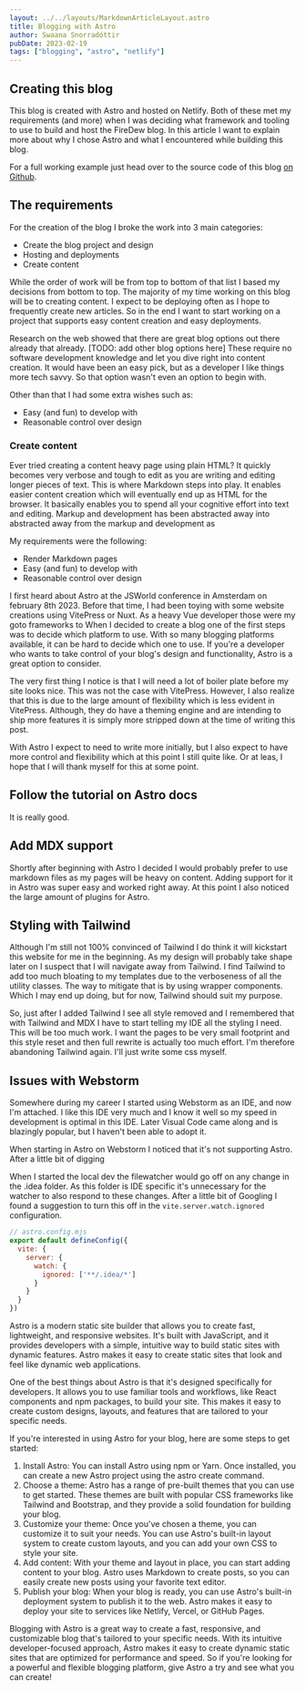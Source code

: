 ```yaml
---
layout: ../../layouts/MarkdownArticleLayout.astro
title: Blogging with Astro
author: Swaana Snorradóttir
pubDate: 2023-02-19
tags: ["blogging", "astro", "netlify"]
---
```


## Creating this blog

This blog is created with Astro and hosted on Netlify. Both of these met my requirements (and more) when I was deciding
what framework and tooling to use to build and host the FireDew blog. In this article I want to explain more about why I
chose Astro and what I encountered while building this blog.

For a full working example just head over to the source code of this blog [on Github](https://github.com/firedew/blog).

## The requirements

For the creation of the blog I broke the work into 3 main categories:
* Create the blog project and design
* Hosting and deployments
* Create content

While the order of work will be from top to bottom of that list I based my decisions from bottom to top. The
majority of my time working on this blog will be to creating content. I expect to be deploying often
as I hope to frequently create new articles. So in the end I want to start working on a project that supports easy
content creation and easy deployments.

Research on the web showed that there are great blog options out there already that already. [TODO: add other blog
options here]
These
require no software development knowledge and let you dive right into content creation. It would have been an easy
pick, but as a developer I like things more tech savvy. So that option wasn't even an option to begin with.

Other than that I had some extra wishes such as:
* Easy (and fun) to develop with
* Reasonable control over design

### Create content

Ever tried creating a content heavy page using plain HTML? It quickly becomes very verbose and tough to edit as you
are writing and editing longer pieces of text. This is where Markdown steps into play. It enables easier content
creation which will eventually end up as HTML for the browser. It basically enables you to spend all your cognitive
effort into text and editing. Markup and development has been abstracted away into abstracted away from the markup and
development as

My requirements were the following:
* Render Markdown pages
* Easy (and fun) to develop with
* Reasonable control over design


I first heard about Astro at the JSWorld conference in Amsterdam on february 8th 2023. Before that time, I had been
toying
with some website creations using VitePress or Nuxt. As a heavy Vue developer those were my goto frameworks to
When I decided to create a blog one of the first steps was to decide which platform to use.
With so
many
blogging platforms
available, it can be hard to decide which one to use. If you're a developer who wants to take control of your blog's
design and functionality, Astro is a great option to consider.


The very first thing I notice is that I will need a lot of boiler plate before my site looks nice. This was not the
case with VitePress. However, I also realize that this is due to the large amount of flexibility which is less
evident in VitePress. Although, they do have a theming engine and are intending to ship more features it is simply
more stripped down at the time of writing this post.

With Astro I expect to need to write more initially, but I also expect to have more control and flexibility
which at
this point I still quite like. Or at leas, I hope that I will thank myself for this at some point.

## Follow the tutorial on Astro docs
It is really good.

## Add MDX support
Shortly after beginning with Astro I decided I would probably prefer to use markdown files as my pages will be heavy
on content. Adding support for it in Astro was super easy and worked right away. At this point I also noticed the
large amount of plugins for Astro.

## Styling with Tailwind
Although I'm still not 100% convinced of Tailwind I do think it will kickstart this website for me in the beginning.
As my design will probably take shape later on I suspect that I will navigate away from Tailwind. I find Tailwind to
add too much bloating to my templates due to the verboseness of all the utility classes. The way to mitigate that is
by using wrapper components. Which I may end up doing, but for now, Tailwind should suit my purpose.

So, just after I added Tailwind I see all style removed and I remembered that with Tailwind and MDX I have to start
telling my IDE all the styling I need. This will be too much work. I want the pages to be very small footprint and
this style reset and then full rewrite is actually too much effort. I'm therefore abandoning Tailwind again. I'll
just write some css myself.

## Issues with Webstorm
Somewhere during my career I started using Webstorm as an IDE, and now I'm attached. I like this IDE very much and I
know it well so my speed in development is optimal in this IDE. Later Visual Code came along and is blazingly
popular, but I haven't been able to adopt it.

When starting in Astro on Webstorm I noticed that it's not supporting Astro. After a little bit of digging

When I started the local dev the filewatcher would go off on any change in the .idea folder. As this folder is IDE
specific it's unnecessary for the watcher to also respond to these changes. After a little bit of Googling I found
a suggestion to turn this off in the `vite.server.watch.ignored` configuration.

```javascript
// astro.config.mjs
export default defineConfig({
  vite: {
    server: {
      watch: {
        ignored: ['**/.idea/*']
      }
    }
  }
})
```


Astro is a modern static site builder that allows you to create fast, lightweight, and responsive websites. It's built with JavaScript, and it provides developers with a simple, intuitive way to build static sites with dynamic features. Astro makes it easy to create static sites that look and feel like dynamic web applications.

One of the best things about Astro is that it's designed specifically for developers. It allows you to use familiar tools and workflows, like React components and npm packages, to build your site. This makes it easy to create custom designs, layouts, and features that are tailored to your specific needs.

If you're interested in using Astro for your blog, here are some steps to get started:

1. Install Astro: You can install Astro using npm or Yarn. Once installed, you can create a new Astro project using
the astro create command.
2. Choose a theme: Astro has a range of pre-built themes that you can use to get started. These themes are built with
popular CSS frameworks like Tailwind and Bootstrap, and they provide a solid foundation for building your blog.
3. Customize your theme: Once you've chosen a theme, you can customize it to suit your needs. You can use Astro's
built-in layout system to create custom layouts, and you can add your own CSS to style your site.
4. Add content: With your theme and layout in place, you can start adding content to your blog. Astro uses Markdown to
create posts, so you can easily create new posts using your favorite text editor.
5. Publish your blog: When your blog is ready, you can use Astro's built-in deployment system to publish it to the web.
Astro makes it easy to deploy your site to services like Netlify, Vercel, or GitHub Pages.

Blogging with Astro is a great way to create a fast, responsive, and customizable blog that's tailored to your specific needs. With its intuitive developer-focused approach, Astro makes it easy to create dynamic static sites that are optimized for performance and speed. So if you're looking for a powerful and flexible blogging platform, give Astro a try and see what you can create!
